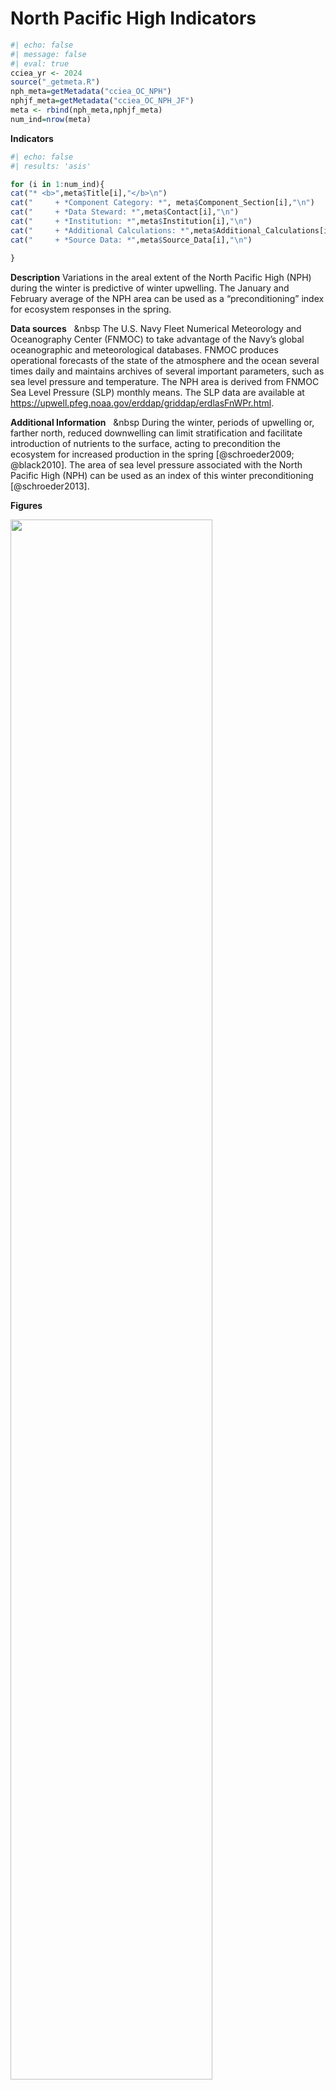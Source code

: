 # North Pacific High Indicators

```r
#| echo: false
#| message: false
#| eval: true
cciea_yr <- 2024
source("_getmeta.R")
nph_meta=getMetadata("cciea_OC_NPH")
nphjf_meta=getMetadata("cciea_OC_NPH_JF")
meta <- rbind(nph_meta,nphjf_meta)
num_ind=nrow(meta)
```

**Indicators**

```r
#| echo: false
#| results: 'asis'

for (i in 1:num_ind){
cat("* <b>",meta$Title[i],"</b>\n")
cat("     + *Component Category: *", meta$Component_Section[i],"\n")
cat("     + *Data Steward: *",meta$Contact[i],"\n")
cat("     + *Institution: *",meta$Institution[i],"\n")
cat("     + *Additional Calculations: *",meta$Additional_Calculations[i],"\n")
cat("     + *Source Data: *",meta$Source_Data[i],"\n")

}
```

**Description** Variations in the areal extent of the North Pacific High (NPH) during the winter is predictive of winter upwelling. The January and February average of the NPH area can be used as a "preconditioning" index for ecosystem responses in the spring.

**Data sources**   &nbsp The U.S. Navy Fleet Numerical Meteorology and Oceanography Center (FNMOC) to take advantage of the Navy's global oceanographic and meteorological databases. FNMOC produces operational forecasts of the state of the atmosphere and the ocean several times daily and maintains archives of several important parameters, such as sea level pressure and temperature. The NPH area is derived from FNMOC Sea Level Pressure (SLP) monthly means. The SLP data are available at <https://upwell.pfeg.noaa.gov/erddap/griddap/erdlasFnWPr.html>.

**Additional Information**   &nbsp During the winter, periods of upwelling or, farther north, reduced downwelling can limit stratification and facilitate introduction of nutrients to the surface, acting to precondition the ecosystem for increased production in the spring [@schroeder2009; @black2010]. The area of sea level pressure associated with the North Pacific High (NPH) can be used as an index of this winter preconditioning [@schroeder2013].

**Figures**

::: {#fig-nph_jf}
![](plots/oc_nph_jf_Annual.png){width="80%"}

Area of high atmospheric pressure of the North Pacific High averaged over January and February. The area is the areal extent of the 1020 hPa isobar located in the eastern North Pacific [@schroeder2013]. FNMOC six-hourly data used to find the area of the NPH is available at <https://coastwatch.pfeg.noaa.gov/erddap/griddap/erdlasFnPres6>.
:::

<br> <br> <br>

::: {#fig-nph_M}
![](plots/oc_nph_Month.png){width="80%"}

Monthly values of the North Pacific High (NPH) area starting 1967 and ending: November `{r} cciea_yr`.
:::

<br> <br> <br>

::: {#fig-nph_S}
![](plots/oc_nph_Season.png){width="40%"}

Seasonal values of the North Pacific High (NPH) area starting 1967 and ending `{r} cciea_yr`.
:::

**`{r} cciea_yr` Conditions**

-   The Jan-Feb NPH area was low during 2024, which is usual during an El Niño @fig-nph_jf.
-   With small Jan-Feb NPH area we would expect to see in central California coastal krill production down, lower rockfish growth, and delayed murre and auklet egg-laying dates [@schroeder2009]
-   The Jan-Feb NPH area was large over 2020-23, resulting in negative 5-year trend due to the low 2024 value.

**References**
